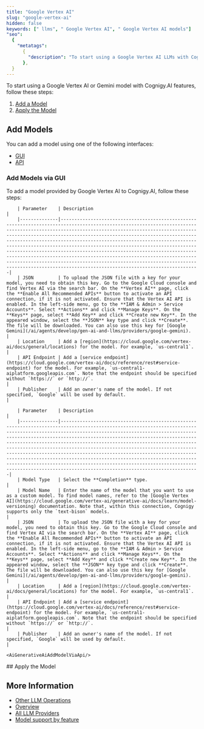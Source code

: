 ```yaml
---
title: "Google Vertex AI"
slug: "google-vertex-ai"
hidden: false
keywords: [" llms", " Google Vertex AI", " Google Vertex AI models"]
"seo":
  {
    "metatags":
      {
        "description": "To start using a Google Vertex AI LLMs with Cognigy.AI features, add the LLM and apply it to the corresponding use case.",
      },
  }
---
```



To start using a Google Vertex AI or Gemini model with Cognigy.AI features, follow these steps:

1. [Add a Model](#add-models)
2. [Apply the Model](#apply-the-model)

## Add Models

You can add a model using one of the following interfaces:

- [GUI](#add-models-via-gui)
- [API](#add-models-via-the-api)

### Add Models via GUI

To add a model provided by Google Vertex AI to Cognigy.AI, follow these steps:

<Tabs>
  <Tab title="Standard Model (Cognigy.AI 2025.15 and earlier versions)">

        | Parameter    | Description                                                                                                                                                                                                                                                                                                                                                                                                                                                                                                                                                                                                                                                                                             |
        |--------------|---------------------------------------------------------------------------------------------------------------------------------------------------------------------------------------------------------------------------------------------------------------------------------------------------------------------------------------------------------------------------------------------------------------------------------------------------------------------------------------------------------------------------------------------------------------------------------------------------------------------------------------------------------------------------------------------------------|
        | JSON         | To upload the JSON file with a key for your model, you need to obtain this key. Go to the Google Cloud console and find Vertex AI via the search bar. On the **Vertex AI** page, click the **Enable All Recommended APIs** button to activate an API connection, if it is not activated. Ensure that the Vertex AI API is enabled. In the left-side menu, go to the **IAM & Admin > Service Accounts**. Select **Actions** and click **Manage Keys**. On the **Keys** page, select **Add Key** and click **Create new Key**. In the appeared window, select the **JSON** key type and click **Create**. The file will be downloaded. You can also use this key for [Google Gemini](/ai/agents/develop/gen-ai-and-llms/providers/google-gemini).   |
        | Location     | Add a [region](https://cloud.google.com/vertex-ai/docs/general/locations) for the model. For example, `us-central1`.                                                                                                                                                                                                                                                                                                                                                                                                                                                                                                                                                                                    |
        | API Endpoint | Add a [service endpoint](https://cloud.google.com/vertex-ai/docs/reference/rest#service-endpoint) for the model. For example, `us-central1-aiplatform.googleapis.com`. Note that the endpoint should be specified without `https://` or `http://`.                                                                                                                                                                                                                                                                                                                                                                                                                                                      |
        | Publisher    | Add an owner's name of the model. If not specified, `Google` will be used by default.                                                                                                                                                                                                                                                                                                                                                                                                                                                                                                                                                                                                                   |

  </Tab>
  <Tab title="Custom Model">

        | Parameter    | Description                                                                                                                                                                                                                                                                                                                                                                                                                                                                                                                                                                                                                                                                                             |
        |--------------|---------------------------------------------------------------------------------------------------------------------------------------------------------------------------------------------------------------------------------------------------------------------------------------------------------------------------------------------------------------------------------------------------------------------------------------------------------------------------------------------------------------------------------------------------------------------------------------------------------------------------------------------------------------------------------------------------------|
        | Model Type   | Select the **Completion** type.                                                                                                                                                                                                                                                                                                                                                                                                                                                                                                                                                                                                                                                                         |
        | Model Name   | Enter the name of the model that you want to use as a custom model. To find model names, refer to the [Google Vertex AI](https://cloud.google.com/vertex-ai/generative-ai/docs/learn/model-versioning) documentation. Note that, within this connection, Cognigy supports only the `text-bison` models.                                                                                                                                                                                                                                                                                                                                                                                                         |
        | JSON         | To upload the JSON file with a key for your model, you need to obtain this key. Go to the Google Cloud console and find Vertex AI via the search bar. On the **Vertex AI** page, click the **Enable All Recommended APIs** button to activate an API connection, if it is not activated. Ensure that the Vertex AI API is enabled. In the left-side menu, go to the **IAM & Admin > Service Accounts**. Select **Actions** and click **Manage Keys**. On the **Keys** page, select **Add Key** and click **Create new Key**. In the appeared window, select the **JSON** key type and click **Create**. The file will be downloaded. You can also use this key for [Google Gemini](/ai/agents/develop/gen-ai-and-llms/providers/google-gemini).   |
        | Location     | Add a [region](https://cloud.google.com/vertex-ai/docs/general/locations) for the model. For example, `us-central1`.                                                                                                                                                                                                                                                                                                                                                                                                                                                                                                                                                                                    |
        | API Endpoint | Add a [service endpoint](https://cloud.google.com/vertex-ai/docs/reference/rest#service-endpoint) for the model. For example, `us-central1-aiplatform.googleapis.com`. Note that the endpoint should be specified without `https://` or `http://`.                                                                                                                                                                                                                                                                                                                                                                                                                                                      |
        | Publisher    | Add an owner's name of the model. If not specified, `Google` will be used by default.                                                                                                                                                                                                                                                                                                                                                                                                                                                                                                                                                                                                                   |

    <AiGenerativeAiAddModelViaApi/>

  </Tab>
</Tabs>
## Apply the Model

<AiGenerativeAiApplyModel />

## More Information

- [Other LLM Operations](/ai/agents/develop/gen-ai-and-llms/other-operations)
- [Overview](/ai/agents/develop/gen-ai-and-llms/llms)
- [All LLM Providers](/ai/agents/develop/gen-ai-and-llms/providers/all-providers)
- [Model support by feature](/ai/agents/develop/gen-ai-and-llms/model-support-by-feature)
